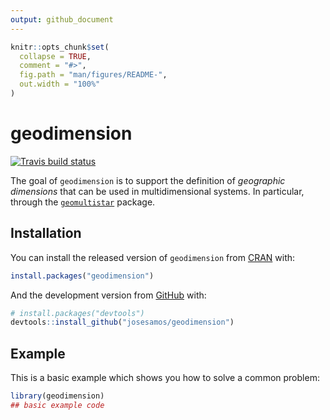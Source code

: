 ```yaml
---
output: github_document
---
```


<!-- README.md is generated from README.Rmd. Please edit that file -->

```r
knitr::opts_chunk$set(
  collapse = TRUE,
  comment = "#>",
  fig.path = "man/figures/README-",
  out.width = "100%"
)
```

# geodimension

<!-- badges: start -->
[![Travis build status](https://travis-ci.com/josesamos/geodimension.svg?branch=master)](https://travis-ci.com/josesamos/geodimension)
<!-- badges: end -->

The goal of `geodimension` is to support the definition of *geographic dimensions* that can be used in multidimensional systems. In particular, through the [`geomultistar`](https://cran.r-project.org/package=geomultistar) package.

## Installation

You can install the released version of `geodimension` from [CRAN](https://CRAN.R-project.org) with:

``` r
install.packages("geodimension")
```

And the development version from [GitHub](https://github.com/) with:

``` r
# install.packages("devtools")
devtools::install_github("josesamos/geodimension")
```
## Example

This is a basic example which shows you how to solve a common problem:

```r
library(geodimension)
## basic example code
```


